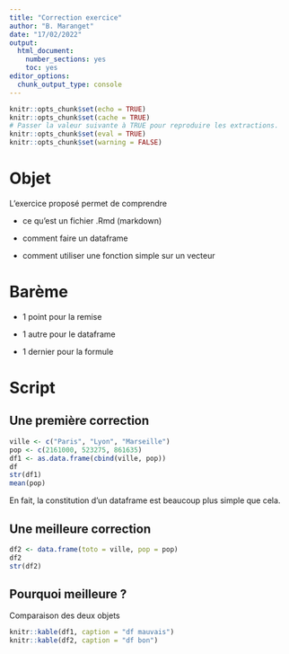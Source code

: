 ```yaml
---
title: "Correction exercice"
author: "B. Maranget"
date: "17/02/2022"
output: 
  html_document: 
    number_sections: yes
    toc: yes
editor_options: 
  chunk_output_type: console
---
```



```r
knitr::opts_chunk$set(echo = TRUE)
knitr::opts_chunk$set(cache = TRUE)
# Passer la valeur suivante à TRUE pour reproduire les extractions.
knitr::opts_chunk$set(eval = TRUE)
knitr::opts_chunk$set(warning = FALSE)
```

# Objet

L'exercice proposé permet de comprendre 

- ce qu'est un fichier .Rmd (markdown)

- comment faire un dataframe

- comment utiliser une fonction simple sur un vecteur


# Barème

- 1 point pour la remise

- 1 autre pour le dataframe

- 1 dernier pour la formule



# Script

## Une première correction

```r
ville <- c("Paris", "Lyon", "Marseille")
pop <- c(2161000, 523275, 861635)
df1 <- as.data.frame(cbind(ville, pop))
df
str(df1)
mean(pop)
```


En fait, la constitution d'un dataframe est beaucoup plus simple que cela.

## Une meilleure correction

```r
df2 <- data.frame(toto = ville, pop = pop)
df2
str(df2)
```

## Pourquoi meilleure ?

Comparaison des deux objets


```r
knitr::kable(df1, caption = "df mauvais")
knitr::kable(df2, caption = "df bon")
```


